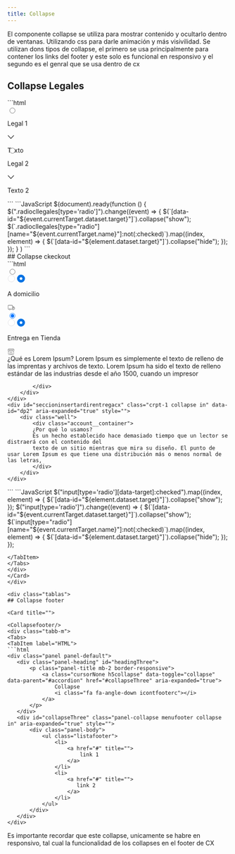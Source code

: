 ```yaml
---
title: Collapse
---
```




<BoostrapJquery/>

El componente collapse se utiliza para mostrar contenido y ocultarlo dentro de ventanas. Utilizando css para darle animación y más visivilidad.
Se utilizan dons tipos de collapse, el primero se usa principalmente para contener los links del footer y 
este solo es funcional en responsivo y el segundo es el genral que se usa dentro de cx 


## Collapse Legales

<div class="tablas">
<Card title="">
<div class="bg-white">
<Collapsegeneral/>
</div>

<div class="tabb-m">
<Tabs>
<TabItem label="HTML">
```html
<div class="cbsc crpt-2">
    <div class="cbsc__cbs">
        <input type="radio" class="cbs__cbsir radiocl radiocllegales" data-leg="4633" id="lr01" name="legales" data-target="l0"/>
        <label for="lr01" class="cbs__cbslh baalamboox legal-cursor">
            <div class="cbslh__cbsrtc">
                <p class="cbsrtc__cbst legal-main-title">Legal 1</p>
            </div>
            <div class="cbslh__cbsic">
                <span class="options-address__container">
                    <svg class="legal-arrow" width="16" height="16" viewBox="0 0 16 16" fill="none" xmlns="http://www.w3.org/2000/svg">
                        <path d="M8 12.5156C7.83754 12.5156 7.68627 12.4456 7.54622 12.3055L1.17647 5.59963C1.12045 5.54361 1.07563 5.48198 1.04202 5.41475C1.01401 5.34753 1 5.2719 1 5.18786C1 5.08142 1.02521 4.98338 1.07563 4.89375C1.12605 4.80411 1.19328 4.73408 1.27731 4.68366C1.36695 4.63324 1.46499 4.60803 1.57143 4.60803C1.7395 4.60803 1.87675 4.66405 1.98319 4.7761L8.36975 11.482H7.63025L14.0084 4.7761C14.1261 4.66405 14.2633 4.60803 14.4202 4.60803C14.5322 4.60803 14.6303 4.63324 14.7143 4.68366C14.7983 4.73408 14.8655 4.80411 14.916 4.89375C14.972 4.98338 15 5.08142 15 5.18786C15 5.33912 14.9412 5.47358 14.8235 5.59123L8.45378 12.3055C8.39216 12.3727 8.32213 12.426 8.2437 12.4652C8.16527 12.4988 8.08403 12.5156 8 12.5156Z" fill="black"></path>
                    </svg>
                </span>
            </div>
        </label>
        <div id="legalbs4633" class="collapse mt-0" data-id="l0" aria-expanded="false" style="height: 0px;">
            <div class="well cbs__cbsp">
                <p>Texto</p>
            </div>
        </div>
    </div>
    <div class="cbsc__cbs">
        <input type="radio" class="cbs__cbsir radiocl radiocllegales" data-leg="4533" id="lr12" name="legales" data-target="l1"/>
        <label for="lr12" class="cbs__cbslh baalamboox legal-cursor">
            <div class="cbslh__cbsrtc">
                <p class="cbsrtc__cbst legal-main-title">Legal 2</p>
            </div>
            <div class="cbslh__cbsic">
                <span class="options-address__container">
                    <svg class="legal-arrow" width="16" height="16" viewBox="0 0 16 16" fill="none" xmlns="http://www.w3.org/2000/svg">
                        <path d="M8 12.5156C7.83754 12.5156 7.68627 12.4456 7.54622 12.3055L1.17647 5.59963C1.12045 5.54361 1.07563 5.48198 1.04202 5.41475C1.01401 5.34753 1 5.2719 1 5.18786C1 5.08142 1.02521 4.98338 1.07563 4.89375C1.12605 4.80411 1.19328 4.73408 1.27731 4.68366C1.36695 4.63324 1.46499 4.60803 1.57143 4.60803C1.7395 4.60803 1.87675 4.66405 1.98319 4.7761L8.36975 11.482H7.63025L14.0084 4.7761C14.1261 4.66405 14.2633 4.60803 14.4202 4.60803C14.5322 4.60803 14.6303 4.63324 14.7143 4.68366C14.7983 4.73408 14.8655 4.80411 14.916 4.89375C14.972 4.98338 15 5.08142 15 5.18786C15 5.33912 14.9412 5.47358 14.8235 5.59123L8.45378 12.3055C8.39216 12.3727 8.32213 12.426 8.2437 12.4652C8.16527 12.4988 8.08403 12.5156 8 12.5156Z" fill="black"></path>
                    </svg>
                </span>
            </div>
        </label>
        <div id="legalbs4533" class="collapse in mt-0" data-id="l1" aria-expanded="true" style="">
            <div class="well cbs__cbsp">
                <p>Texto 2</p>
            </div>
        </div>
    </div>
</div>
 ```
</TabItem>
<TabItem label="JavaScript">
```JavaScript
    $(document).ready(function () {
       $(".radiocllegales[type='radio']").change((event) => {
           $(`[data-id="${event.currentTarget.dataset.target}"]`).collapse("show");
           $(`.radiocllegales[type="radio"][name="${event.currentTarget.name}"]:not(:checked)`).map((index, element) => {
               $(`[data-id="${element.dataset.target}"]`).collapse("hide");
           });
       });
   }
   )
 ```
</TabItem>
 </Tabs>
 </div>
 </Card>
 </div>

<div class="tablas">
## Collapse ckeckout
<Card title="">
<div class="bg-white">
<Collapsecheckout/>
</div>
<div class="tabb-m">
<Tabs>
<TabItem label="HTML">
```html
<div class="delivery">
    <div class="cbsc crpt-2">
        <div class="cbsc__cbs">
            <input type="radio" class="cbs__cbsir direccionEnvio direccionEnvioS0" id="dr1" data-id="0" name="delivery" data-target="dp1">
            <label for="dr1" class="cbs__cbslh">
                <div class="cbslh__cbsrtc">
                <div class="cbsrtc__cbsr">
                    <svg class="cbsr__cbsrd" width="18" height="18" viewBox="0 0 16 16" fill="none" xmlns="http://www.w3.org/2000/svg">
                     <circle cx="7.99994" cy="8.00006" r="6.70827" fill="white" stroke="#D2D2D7" stroke-width="0.583333"></circle>
                    </svg>
                    <svg class="cbsr__cbsre" width="18" height="18" viewBox="0 0 14 14" fill="none" xmlns="http://www.w3.org/2000/svg">
                     <circle cx="7" cy="6.99988" r="4.66665" fill="white" stroke="#0071E3" stroke-width="4.66671"></circle>
                    </svg>
                </div>
                <div class="cbsrtc__cbst--container">
                    <p class="cbsrtc__cbst">A domicilio</p>
                </div>
                </div>
                <div class="cbslh__cbsic">
                    <svg class="cbsic__cbsi" width="18" height="18" viewBox="0 0 16 16" fill="none" xmlns="http://www.w3.org/2000/svg">
                     <path d="M2.4374 11.5087C2.0123 11.5087 1.6903 11.3993 
                     1.47141 11.1804C1.25251 10.9615 1.14307 10.6411 1.14307 
                     10.2191V3.97591C1.14307 3.55081 1.25251 3.22881 1.47141 3.00992C1.6903 2.79103 
                     2.0123 2.68158 2.4374 2.68158H9.42297C9.84806 2.68158 10.1701 2.79261 10.389 3.01468C10.6078 
                     3.23357 10.7173 3.55398 10.7173 3.97591V10.557L9.95117 10.9758V3.99018C9.95117 3.80936 9.90517 
                     3.67453 9.81317 3.58571C9.72117 3.49371 9.58634 3.44771 9.40869 3.44771H2.44691C2.26926 3.44771 
                     2.13443 3.49371 2.04243 3.58571C1.95361 3.67453 1.90919 3.80936 1.90919 3.99018V10.2049C1.90919 
                     10.3825 1.95361 10.5173 2.04243 10.6093C2.13443 10.6982 2.26926 10.7426 2.44691 10.7426H3.47952V11.5087H2.4374ZM10.2985 
                     6.07443V5.30831H11.9831C12.2178 5.30831 12.4177 5.34003 12.5827 5.40348C12.7476 5.46692 12.9015 5.57637 13.0442 5.73182L14.6621 
                     7.55911C14.7954 7.70821 14.8842 7.85096 14.9286 7.98738C14.9762 8.12062 15 8.30461 15 8.53937V10.2191C15 10.6411 14.8906 10.9615 14.6717
                      11.1804C14.4528 11.3993 14.1308 11.5087 13.7057 11.5087H12.9253V10.7426H13.6914C13.869 10.7426 14.0039 10.6982 14.0959 10.6093C14.1879 
                      10.5173 14.2339 10.3825 14.2339 10.2049V8.52509C14.2339 8.43944 14.2164 8.35061 14.1815 8.25861C14.1498 8.16662 14.1022 8.08413 
                      14.0388 8.01117L12.5446 6.3314C12.4462 6.22354 12.3495 6.15374 12.2543 6.12202C12.1623 6.0903 12.056 6.07443 11.9355 6.07443H10.2985ZM11.6071 
                      8.5822C11.4803 8.5822 11.3803 8.54571 11.3074 8.47275C11.2344 8.39979 11.1979 8.30144 11.1979 8.17772V6.55029H11.788C11.8546 6.55029 11.918 6.56774 
                      11.9783 6.60263C12.0418 6.63436 12.0989 6.67719 12.1496 6.73112L13.5677 8.32523C13.6026 8.3633 13.6295 8.40137 13.6486 8.43944C13.6708 8.47751 13.6819 
                      8.52509 13.6819 8.5822H11.6071ZM4.67392 12.8364C4.37254 12.8364 4.09813 12.7634 3.85069 12.6175C3.60642 12.4715 3.40973 12.2748 3.26063 12.0274C3.1147 
                      11.7831 3.04173 11.5103 3.04173 11.2089C3.04173 10.9107 3.1147 10.6395 3.26063 10.3952C3.40973 10.1478 3.60642 9.95108 3.85069 9.80515C4.09813 9.65922 
                      4.37254 9.58625 4.67392 9.58625C4.97212 9.58625 5.24336 9.65922 5.48763 9.80515C5.73508 9.95108 5.93177 10.1478 6.0777 10.3952C6.22362 10.6395 6.29659 
                      10.9107 6.29659 11.2089C6.29659 11.5103 6.22362 11.7831 6.0777 12.0274C5.93177 12.2748 5.73508 12.4715 5.48763 12.6175C5.24336 12.7634 4.97212 12.8364 
                      4.67392 12.8364ZM4.67392 12.1892C4.85157 12.1892 5.01495 12.1448 5.16405 12.0559C5.31315 11.9703 5.43053 11.8529 5.51619 11.7038C5.60501 11.5547 
                      5.64943 11.3897 5.64943 11.2089C5.64943 11.0281 5.60501 10.8647 5.51619 10.7188C5.43053 10.5697 5.31315 10.4507 5.16405 10.3619C5.01495 10.2731 
                      4.85157 10.2287 4.67392 10.2287C4.49309 10.2287 4.32813 10.2731 4.17903 10.3619C4.02993 10.4507 3.91096 10.5697 3.82214 10.7188C3.73331 10.8647 
                      3.6889 11.0281 3.6889 11.2089C3.6889 11.3897 3.73331 11.5547 3.82214 11.7038C3.91096 11.8529 4.02993 11.9703 4.17903 12.0559C4.32813 12.1448 
                      4.49309 12.1892 4.67392 12.1892ZM11.531 12.8364C11.2328 12.8364 10.96 12.7634 10.7125 12.6175C10.4651 12.4715 10.2684 12.2748 10.1225 12.0274C9.97655 11.7831 
                      9.90358 11.5103 9.90358 11.2089C9.90358 10.9107 9.97655 10.6395 10.1225 10.3952C10.2684 10.1478 10.4651 9.95108 10.7125 9.80515C10.96 9.65922 11.2328 9.58625 
                      11.531 9.58625C11.8292 9.58625 12.1004 9.65922 12.3447 9.80515C12.5922 9.95108 12.7889 10.1478 12.9348 10.3952C13.0807 10.6395 13.1537 10.9107 13.1537 
                      11.2089C13.1537 11.5103 13.0807 11.7831 12.9348 12.0274C12.7889 12.2748 12.5922 12.4715 12.3447 12.6175C12.1004 12.7634 11.8292 12.8364 11.531 12.8364ZM11.531 
                      12.1892C11.7118 12.1892 11.8752 12.1448 12.0211 12.0559C12.1702 11.9703 12.2876 11.8529 12.3733 11.7038C12.4621 11.5547 12.5065 11.3897 12.5065 11.2089C12.5065 
                      11.0281 12.4621 10.8647 12.3733 10.7188C12.2844 10.5697 12.1655 10.4507 12.0164 10.3619C11.8705 10.2731 11.7087 10.2287 11.531 10.2287C11.3502 10.2287 11.1852 
                      10.2731 11.0361 10.3619C10.8902 10.4507 10.7728 10.5697 10.684 10.7188C10.5952 10.8647 10.5507 11.0281 10.5507 11.2089C10.5507 11.3897 10.5952 11.5547 10.684 
                      11.7038C10.7728 11.8529 10.8902 11.9703 11.0361 12.0559C11.1852 12.1448 11.3502 12.1892 11.531 12.1892ZM5.9397 11.5087V10.7426H10.2795V11.5087H5.9397Z" fill="#707070"></path>
                    </svg>
                </div>
            </label>
        </div>
        <div class="cbsc__cbs">
            <input type="radio" class="cbs__cbsir direccionEnvio direccionEnvioS1" id="dr2" data-id="1" name="delivery" data-target="dp2" checked="">
            <label for="dr2" class="cbs__cbslh">
            <div class="cbslh__cbsrtc">
                <div class="cbsrtc__cbsr">
                    <svg class="cbsr__cbsrd" width="18" height="18" viewBox="0 0 16 16" fill="none" xmlns="http://www.w3.org/2000/svg">
                    <circle cx="7.99994" cy="8.00006" r="6.70827" fill="white" stroke="#D2D2D7" stroke-width="0.583333"></circle>
                    </svg>
                    <svg class="cbsr__cbsre" width="18" height="18" viewBox="0 0 14 14" fill="none" xmlns="http://www.w3.org/2000/svg">
                    <circle cx="7" cy="6.99988" r="4.66665" fill="white" stroke="#0071E3" stroke-width="4.66671"></circle>
                    </svg>
                </div>
                <p class="cbsrtc__cbst">Entrega en Tienda</p>
           </div>
            <div class="">
                <svg class="cbsic__cbsi" width="16" height="16" viewBox="0 0 16 16" fill="none" xmlns="http://www.w3.org/2000/svg">
                <path d="M13.1067 15.3754H3.38443C2.56102 15.3754 1.89123 14.7055 1.89123 13.8821L1.89111 7.4696H2.6248V13.8821C2.6248 14.3008 2.96556 14.6416 3.38432 14.6416H13.1069C13.5256 14.6416 13.8664 14.301 13.8664 13.8821L13.8665 7.4696H14.6002V13.8821C14.6002 14.7055 13.9303 15.3754 13.1069 15.3754H13.1067Z" fill="#707070"></path>
                <path d="M6.52898 8.04204C5.37788 8.04204 4.44141 7.10545 4.44141 5.95447H5.17509C5.17509 6.70091 5.78242 7.30824 6.52898 7.30824C7.27554 7.30824 7.88286 6.70091 7.88286 5.95447H8.61655C8.61655 7.10545 7.68008 8.04204 6.52898 8.04204Z" fill="#707070"></path>
                <path d="M9.97039 8.04384C8.81929 8.04384 7.88281 7.10726 7.88281 5.95627V4.43201H8.6165V5.95627C8.6165 6.70272 9.22383 7.31004 9.97039 7.31004C10.7169 7.31004 11.3243 6.70272 11.3243 5.95627H12.058C12.058 7.10726 11.1215 8.04384 9.97039 8.04384Z" fill="#707070"></path>
                <path d="M13.4123 8.04286C12.2612 8.04286 11.3247 7.10627 11.3247 5.95529V4.43102H12.0584V5.95529C12.0584 6.70173 12.6657 7.30906 13.4123 7.30906C14.1588 7.30906 14.7663 6.70173 14.7663 5.95529V4.54174L13.564 2.73392H2.93596L1.73369 4.54163V5.95517C1.73369 6.70162 2.34113 7.30894 3.08769 7.30894C3.83424 7.30894 4.44157 6.70162 4.44157 5.95517V4.43091H5.17526V5.95517C5.17526 7.10627 4.23879 8.04275 3.08769 8.04275C1.93647 8.04275 1 7.10616 1 5.95517V4.43091C1 4.35862 1.02134 4.2879 1.06134 4.22768L2.43375 2.16379C2.50168 2.06145 2.61642 2 2.73922 2H13.7606C13.8833 2 13.9981 2.06145 14.066 2.16379L15.4387 4.22779C15.4788 4.28802 15.5 4.35874 15.5 4.43102V5.95529C15.5 7.10627 14.5635 8.04286 13.4123 8.04286H13.4123Z" fill="#707070"></path>
                <path d="M1.3667 4.06055H15.1332V4.79435H1.3667V4.06055Z" fill="#707070"></path>
                <path fill-rule="evenodd" clip-rule="evenodd" d="M9.91424 10.739H6.34847C6.25001 10.739 6.17018 10.8188 6.17018 10.9173V14.483C6.17018 14.5815 6.25001 14.6613 6.34847 14.6613H9.91424C10.0127 14.6613 10.0925 14.5815 10.0925 14.483V10.9173C10.0925 10.8188 10.0127 10.739 9.91424 10.739ZM6.34847 10.0258C5.85614 10.0258 5.45703 10.4249 5.45703 10.9173V14.483C5.45703 14.9754 5.85614 15.3745 6.34847 15.3745H9.91424C10.4066 15.3745 10.8057 14.9754 10.8057 14.483V10.9173C10.8057 10.4249 10.4066 10.0258 9.91424 10.0258H6.34847Z" fill="#707070"></path>
                </svg>
            </div>
            </label>
        </div>
    </div>
    <div id="seccioninsertardirentregacx" class="crpt-1 collapse" data-id="dp1" aria-expanded="true" style="">
        <div class="well">
            <div class="account__container">
             ¿Qué es Lorem Ipsum?
            Lorem Ipsum es simplemente el texto de relleno de las imprentas y archivos de texto.
            Lorem Ipsum ha sido el texto de relleno estándar de las industrias desde el año 1500, cuando un impresor 
                        
            </div>
        </div>
    </div>
    <div id="seccioninsertardirentregacx" class="crpt-1 collapse in" data-id="dp2" aria-expanded="true" style="">
        <div class="well">
            <div class="account__container">
            ¿Por qué lo usamos?
            Es un hecho establecido hace demasiado tiempo que un lector se distraerá con el contenido del 
            texto de un sitio mientras que mira su diseño. El punto de usar Lorem Ipsum es que tiene una distribución más o menos normal de las letras, 
            </div>
        </div>
    </div>
</div>
 ```
</TabItem>
<TabItem label="JavaScript">
```JavaScript 
$("input[type='radio'][data-target]:checked").map((index, element) => {
    $(`[data-id="${element.dataset.target}"]`).collapse("show");
});
$("input[type='radio']").change((event) => {
    $(`[data-id="${event.currentTarget.dataset.target}"]`).collapse("show");
    $(`input[type="radio"][name="${event.currentTarget.name}"]:not(:checked)`).map((index, element) => {
        $(`[data-id="${element.dataset.target}"]`).collapse("hide");
    });
});

 ```
</TabItem>
 </Tabs>
 </div>
 </Card>
 </div>
 
 <div class="tablas">
## Collapse footer

<Card title="">

<Collapsefooter/>
<div class="tabb-m">
<Tabs>
<TabItem label="HTML">
```html
<div class="panel panel-default">
    <div class="panel-heading" id="headingThree">
        <p class="panel-title mb-2 border-responsive">
            <a class="cursorNone h5collapse" data-toggle="collapse" data-parent="#accordion" href="#collapseThree" aria-expanded="true">
                Collapse
                <i class="fa fa-angle-down icontfooterc"></i>
            </a>
        </p>
    </div>
    <div id="collapseThree" class="panel-collapse menufooter collapse in" aria-expanded="true" style="">
        <div class="panel-body">
            <ul class="listafooter">
                <li>
                    <a href="#" title="">
                        link 1
                    </a>
                </li>
                <li>
                    <a href="#" title="">
                       link 2
                    </a>
                </li>
            </ul>
        </div>
    </div>
</div>
 ```
</TabItem>

 </Tabs>
 </div>
 </Card>
 </div>
<Aside>Es importante recordar que este collapse, unicamente se habre en responsivo, tal cual la funcionalidad de los collapses en el footer de CX </Aside>









